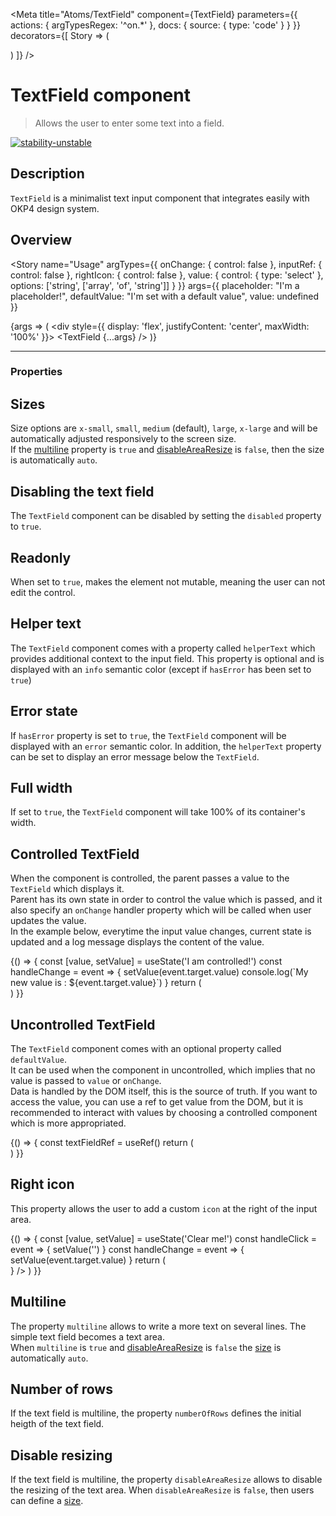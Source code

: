 
<Meta
  title="Atoms/TextField"
  component={TextField}
  parameters={{
    actions: {
      argTypesRegex: '^on.*'
    },
    docs: {
      source: {
        type: 'code'
      }
    }
  }}
  decorators={[
    Story => (
      <ThemeProvider>
        <div className="component-story-main">
          <ThemeSwitcher />
          <Story />
        </div>
      </ThemeProvider>
    )
  ]}
/>

# TextField component

> Allows the user to enter some text into a field.

[![stability-unstable](https://img.shields.io/badge/stability-unstable-yellow.svg)](https://github.com/emersion/stability-badges#unstable)

## Description

`TextField` is a minimalist text input component that integrates easily with OKP4 design system.

## Overview

<Story
  name="Usage"
  argTypes={{
    onChange: {
      control: false
    },
    inputRef: {
      control: false
    },
    rightIcon: {
      control: false
    },
    value: {
      control: { type: 'select' },
      options: ['string', ['array', 'of', 'string']]
    }
  }}
  args={{
    placeholder: "I'm a placeholder!",
    defaultValue: "I'm set with a default value",
    value: undefined
  }}
>
  {args => (
    <div style={{ display: 'flex', justifyContent: 'center', maxWidth: '100%' }}>
      <TextField {...args} />
    </div>
  )}
</Story>

---

### Properties

<ArgsTable story="Usage" />

## Sizes

Size options are `x-small`, `small`, `medium` (default), `large`, `x-large` and will be automatically adjusted responsively to the screen size.  
If the [multiline](/docs/atoms-textfield--multiline) property is `true` and [disableAreaResize](/docs/atoms-textfield--disable-area-resize) is `false`, then the size is automatically `auto`.

<Canvas isColumn>
  <Story name="Sizes">
    <div
      style={{
        display: 'flex',
        flexDirection: 'column',
        gap: '10px',
        alignItems: 'center'
      }}
    >
      <TextField size="x-small" placeholder="x-small" />
      <TextField size="small" placeholder="small" />
      <TextField size="medium" placeholder="medium" />
      <TextField size="large" placeholder="large" />
      <TextField size="x-large" placeholder="x-large" />
      <TextField size="large" placeholder="large but multiline with resizing" multiline />
      <TextField
        size="large"
        placeholder="large and multiline without resizing"
        multiline
        disableAreaResize
      />
    </div>
  </Story>
</Canvas>

## Disabling the text field

The `TextField` component can be disabled by setting the `disabled` property to `true`.

<Canvas isColumn>
  <Story name="Disabled">
    <div style={{ display: 'flex', justifyContent: 'center', maxWidth: '100%' }}>
      <TextField disabled defaultValue="This text field is disabled" />
    </div>
  </Story>
</Canvas>

## Readonly

When set to `true`, makes the element not mutable, meaning the user can not edit the control.

<Canvas isColumn>
  <Story name="Readonly">
    <div style={{ display: 'flex', justifyContent: 'center', maxWidth: '100%' }}>
      <TextField readOnly defaultValue="This text field is readonly" />
    </div>
  </Story>
</Canvas>

## Helper text

The `TextField` component comes with a property called `helperText` which provides additional context to the input field.
This property is optional and is displayed with an `info` semantic color (except if `hasError` has been set to `true`)

<Canvas isColumn>
  <Story name="Helper text">
    <div style={{ display: 'flex', justifyContent: 'center', maxWidth: '100%' }}>
      <TextField helperText="Phone number must begin with +33" placeholder="Phone number" />
    </div>
  </Story>
</Canvas>

## Error state

If `hasError` property is set to `true`, the `TextField` component will be displayed with an `error` semantic color.
In addition, the `helperText` property can be set to display an error message below the `TextField`.

<Canvas isColumn>
  <Story name="Error state">
    <div style={{ display: 'flex', justifyContent: 'center', maxWidth: '100%' }}>
      <TextField
        defaultValue="My phone is broken"
        hasError
        helperText="Please enter a valid phone number"
      />
    </div>
  </Story>
</Canvas>

## Full width

If set to `true`, the `TextField` component will take 100% of its container's width.

<Canvas isColumn>
  <Story name="Full width">
    <div style={{ display: 'flex', justifyContent: 'center', maxWidth: '100%' }}>
      <TextField defaultValue="I'm set with full width" fullWidth />
    </div>
  </Story>
</Canvas>

## Controlled TextField

When the component is controlled, the parent passes a value to the `TextField` which displays it.  
Parent has its own state in order to control the value which is passed, and it also specify an `onChange` handler property which will be called when user updates the value.  
In the example below, everytime the input value changes, current state is updated and a log message displays the content of the value.

<Canvas isColumn>
  <Story name="Controlled">
    {() => {
      const [value, setValue] = useState('I am controlled!')
      const handleChange = event => {
        setValue(event.target.value)
        console.log(`My new value is : ${event.target.value}`)
      }
      return (
        <div style={{ display: 'flex', justifyContent: 'center', maxWidth: '100%' }}>
          <TextField value={value} onChange={handleChange} />
        </div>
      )
    }}
  </Story>
</Canvas>

## Uncontrolled TextField

The `TextField` component comes with an optional property called `defaultValue`.  
It can be used when the component in uncontrolled, which implies that no value is passed to `value` or `onChange`.  
Data is handled by the DOM itself, this is the source of truth.
If you want to access the value, you can use a ref to get value from the DOM, but it is recommended to interact with values by choosing a controlled component which is more appropriated.

<Canvas isColumn>
  <Story name="Uncontrolled">
    {() => {
      const textFieldRef = useRef()
      return (
        <div style={{ display: 'flex', justifyContent: 'center', maxWidth: '100%' }}>
          <TextField defaultValue="I am uncontrolled!" ref={textFieldRef} />
        </div>
      )
    }}
  </Story>
</Canvas>

## Right icon

This property allows the user to add a custom `icon` at the right of the input area.

<Canvas isColumn>
  <Story name="Right icon">
    {() => {
      const [value, setValue] = useState('Clear me!')
      const handleClick = event => {
        setValue('')
      }
      const handleChange = event => {
        setValue(event.target.value)
      }
      return (
        <div style={{ display: 'flex', justifyContent: 'center', maxWidth: '100%' }}>
          <TextField
            value={value}
            onChange={handleChange}
            rightIcon={
              <div onClick={handleClick} style={{ cursor: 'pointer' }}>
                <Icon name="cross" size={18} />
              </div>
            }
          />
        </div>
      )
    }}
  </Story>
</Canvas>

## Multiline

The property `multiline` allows to write a more text on several lines. The simple text field becomes a text area.  
When `multiline` is `true` and [disableAreaResize](/docs/atoms-textfield--disable-area-resize) is `false` the [size](/docs/atoms-textfield--sizes) is automatically `auto`.

<Canvas isColumn>
  <Story name="Multiline">
    <div style={{ display: 'flex', justifyContent: 'center', maxWidth: '100%' }}>
      <TextField placeholder="I'm a multiline text field." multiline size="large" />
    </div>
  </Story>
</Canvas>

## Number of rows

If the text field is multiline, the property `numberOfRows` defines the initial heigth of the text field.

<Canvas isColumn>
  <Story name="Number of rows">
    <div
      style={{
        display: 'flex',
        flexDirection: 'column',
        gap: '10px',
        alignItems: 'center'
      }}
    >
      <TextField
        placeholder="I'm a multiline text field with 5 lines."
        multiline
        numberOfLines={5}
      />
      <TextField
        placeholder="I'm a multiline text field with 7 lines."
        multiline
        numberOfLines={7}
      />
      <TextField
        placeholder="I'm a multiline text field with 10 lines."
        multiline
        numberOfLines={10}
      />
    </div>
  </Story>
</Canvas>

## Disable resizing

If the text field is multiline, the property `disableAreaResize` allows to disable the resizing of the text area.
When `disableAreaResize` is `false`, then users can define a [size](/docs/atoms-textfield--sizes).

<Canvas isColumn>
  <Story name="Disable area resize">
    <div
      style={{
        display: 'flex',
        flexDirection: 'column',
        gap: '10px',
        alignItems: 'center'
      }}
    >
      <TextField placeholder="You can not resize me." multiline disableAreaResize />
      <TextField placeholder="You can resize me." multiline disableAreaResize={false} />
    </div>
  </Story>
</Canvas>
